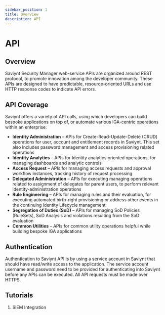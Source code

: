 ```yaml
---
sidebar_position: 1
title: Overview
description: API
---
```


# API

## Overview

Saviynt Security Manager web-service APIs are organized around REST protocol, to promote innovation among the developer community. These APIs are designed to have predictable, resource-oriented URLs and use HTTP response codes to indicate API errors.

## API Coverage

Saviynt offers a variety of API calls, using which developers can build bespoke applications on top of, or automate various IGA-centric operations within an enterprise:

* **Identity Administration** – APIs for Create-Read-Update-Delete (CRUD) operations for user, account and entitlement records in Saviynt. This set also includes password management and access provisioning related operations
* **Identity Analytics** – APIs for Identity analytics oriented operations, for managing dashboards and analytic controls
* **Access Request** – APIs for managing access requests and approval workflow instances, tracking history of request processing
* **Delegated Administration** – APIs for executing managing operations related to assignment of delegates for parent users, to perform relevant identity-administration operations
* **Rule Engineering** – APIs for managing rules and their evaluation, for executing automated birth-right provisioning or address other events in the continuing Identity Lifecycle management
* **Segregation of Duties (SoD)** – APIs for managing SoD Policies (RuleSets), SoD Analysis and violations resulting from the SoD evaluation
* **Common Utilities** – APIs for common utility operations helpful while building bespoke IGA applications

## Authentication

Authentication to Saviynt API is by using a service account in Saviynt that should have read/write access to the application. The service account username and password need to be provided for authenticating into Saviynt before any APIs can be executed. All API requests must be made over HTTPS.

## Tutorials

1. SIEM Integration